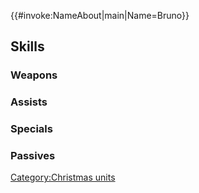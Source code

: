 {{#invoke:NameAbout|main|Name=Bruno}}{{HeroPage Tabs}}
{{Hero Infobox
|Name=Bruno
|Title=Masked Reveler
|WeaponType=Green Tome
|MoveType=Armored
|Origin=Fire Emblem Heroes
|Gender=Male
|actorEN=T. Axelrod
|actorJP=三木眞一郎
|artist=コザキユースケ
|additionDate=December 16, 2022
|releaseDate=December 16, 2022
|cv1=0
|cv2=100400
|TagID=冬祭ブルーノ
|InternalID=892
|Properties=limited,tempest,specDisplay,hat,tiara
|description=Emblian prince shrouded in mystery. Appears at the Askran winter festival in hopes of ensuring its success.
}}
{{Stats Page
|Lv1HP=19|Lv1ATK=11|Lv1SPD=12|Lv1DEF=7|Lv1RES=6
|GRHP=55|GRATK=70|GRSPD=60|GRDEF=50|GRRES=65
}}
==Skills==
===Weapons===
{{Weapons Table
|weapon1=Wind
|weapon1Default=1
|weapon1Unlock=1
|weapon2=Elwind
|weapon2Default=2
|weapon2Unlock=2
|weapon3=Peppy Cane
|weapon3Default=3
|weapon3Unlock=3
|weapon4=Peppy Cane+
|weapon4Default=5
|weapon4Unlock=5
}}
===Assists===
{{Assists Table
|assist1=Reciprocal Aid
|assist1Default=4
|assist1Unlock=3
}}
===Specials===
{{Specials Table}}
===Passives===
{{Passives Table
|passiveA1=Fury 1
|passiveA2=Fury 2
|passiveA3=Fury 3
|passiveA1Unlock=3
|passiveA2Unlock=4
|passiveA3Unlock=5
|passiveC1=Threaten Res 1
|passiveC2=Threat. Atk/Res 1
|passiveC3=Threat. Atk/Res 2
|passiveC1Unlock=1
|passiveC2Unlock=2
|passiveC3Unlock=4
}}
{{Heroes Navbox}}
[[Category:Christmas units]]